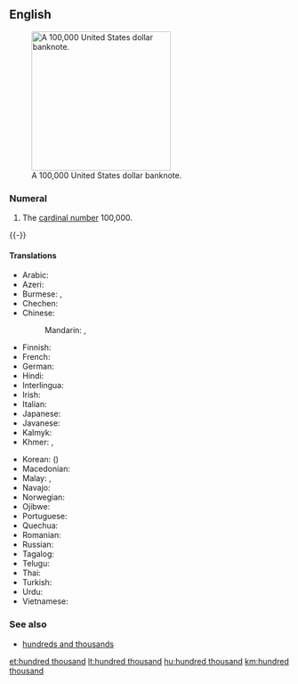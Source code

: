 ==English==
{{enum|ten thousand|million|cardinal number|100,000|lang=en}}
[[File:100000-dollar.jpg|thumb|250px|upright|A 100,000 United States dollar banknote.]]

===Numeral===
{{head|en|numeral|head=[[hundred]] [[thousand]]}}

# {{lb|en|cardinal}} The [[cardinal number]] 100,000.
{{-}}

====Translations====
{{trans-top|100,000}}
* Arabic: {{t|ar|مِائَة أَلْف|tr=miʾat ʾalf}}
* Azeri: {{t|az|yüz min}}
* Burmese: {{t+|my|သိန်း}}, {{t|my|တစ်သိန်း}}
* Chechen: {{t|ce|бӏе эзар}}
* Chinese:
*: Mandarin: {{t+|cmn|十萬|sc=Hani}}, {{t+|cmn|十万|tr=shíwàn|sc=Hani}}
* Finnish: {{t|fi|satatuhatta}}
* French: {{t+|fr|cent-mille|m}}
* German: {{t+|de|hunderttausend}}
* Hindi: {{t+|hi|लाख|m|tr=lākh}}
* Interlingua: {{t|ia|cento milles}}
* Irish: {{t|ga|céad míle}}
* Italian: {{t+|it|centomila}}
* Japanese: {{t|ja|十万|tr=じゅうまん, jū-man}}
* Javanese: {{t|jv|kethi}}
* Kalmyk: {{t|xal|бум}}
* Khmer: {{t|km|មួយសែន}}, {{t+|km|សែន|tr=saen}}
{{trans-mid}}
* Korean: {{t|ko|십만}} ({{t|ko|十萬|sc=Hani}})
* Macedonian: {{t|mk|сто илјади}}
* Malay: {{t|ms|ratus ribu}}, {{t|ms|keti}}
* Navajo: {{t|nv|tʼááłáhádí neeznádiin mííl}}
* Norwegian: {{t|no|hundretusen}}
* Ojibwe: {{t|oj|ningodwaak daso-midaaswaak}}
* Portuguese: {{t|pt|cem mil}}
* Quechua: {{t|qu|pachak waranqa}}
* Romanian: {{t|ro|o sută de mii}}
* Russian: {{t|ru|сто ты́сяч}}
* Tagalog: {{t|tl|yuta}}
* Telugu: {{t+|te|లక్ష}}
* Thai: {{t+|th|แสน|tr=săen}}
* Turkish: {{t|tr|yüz bin}}
* Urdu: {{t|ur|لاکھ|m|tr=lākh}}
* Vietnamese: {{t|vi|trăm nghìn}}
{{trans-bottom}}

===See also===
* [[hundreds and thousands]]

[[et:hundred thousand]]
[[lt:hundred thousand]]
[[hu:hundred thousand]]
[[km:hundred thousand]]
